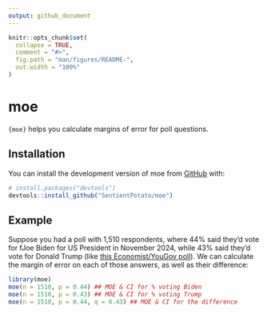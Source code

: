 ```yaml
---
output: github_document
---
```


<!-- README.md is generated from README.Rmd. Please edit that file -->

```r
knitr::opts_chunk$set(
  collapse = TRUE,
  comment = "#>",
  fig.path = "man/figures/README-",
  out.width = "100%"
)
```

# moe

<!-- badges: start -->
<!-- badges: end -->

`{moe}` helps you calculate margins of error for poll questions.

## Installation

You can install the development version of moe from [GitHub](https://github.com/) with:

``` r
# install.packages("devtools")
devtools::install_github("SentientPotato/moe")
```

## Example

Suppose you had a poll with 1,510 respondents, where 44% said they'd vote for
fJoe Biden for US President in November 2024, while 43% said they'd vote for
Donald Trump (like [this Economist/YouGov poll](https://tinyurl.com/2z49d8cf)).
We can calculate the margin of error on each of those answers,
as well as their difference:

```r
library(moe)
moe(n = 1510, p = 0.44) ## MOE & CI for % voting Biden
moe(n = 1510, p = 0.43) ## MOE & CI for % voting Trump
moe(n = 1510, p = 0.44, q = 0.43) ## MOE & CI for the difference
```
